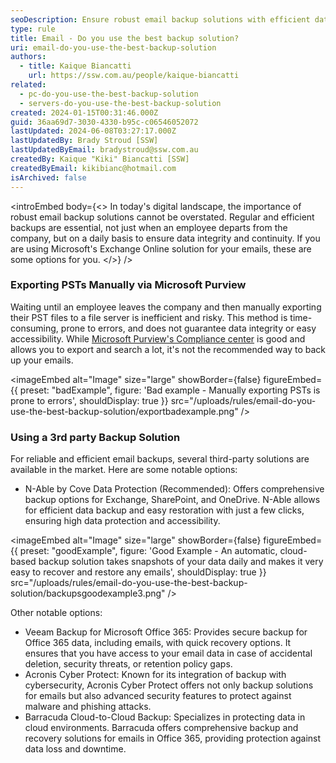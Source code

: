```yaml
---
seoDescription: Ensure robust email backup solutions with efficient data integrity and continuity using Microsoft Exchange Online or reliable third-party options.
type: rule
title: Email - Do you use the best backup solution?
uri: email-do-you-use-the-best-backup-solution
authors:
  - title: Kaique Biancatti
    url: https://ssw.com.au/people/kaique-biancatti
related:
  - pc-do-you-use-the-best-backup-solution
  - servers-do-you-use-the-best-backup-solution
created: 2024-01-15T00:31:46.000Z
guid: 36aa69d7-3030-4330-b95c-c06546052072
lastUpdated: 2024-06-08T03:27:17.000Z
lastUpdatedBy: Brady Stroud [SSW]
lastUpdatedByEmail: bradystroud@ssw.com.au
createdBy: Kaique "Kiki" Biancatti [SSW]
createdByEmail: kikibianc@hotmail.com
isArchived: false
---
```


<introEmbed
  body={<>
In today's digital landscape, the importance of robust email backup solutions cannot be overstated. Regular and efficient backups are essential, not just when an employee departs from the company, but on a daily basis to ensure data integrity and continuity. If you are using Microsoft's Exchange Online solution for your emails, these are some options for you.
  </>}
/>
### Exporting PSTs Manually via Microsoft Purview

Waiting until an employee leaves the company and then manually exporting their PST files to a file server is inefficient and risky. This method is time-consuming, prone to errors, and does not guarantee data integrity or easy accessibility.
While [Microsoft Purview's Compliance center](https://compliance.microsoft.com/contentsearchv2) is good and allows you to export and search a lot, it's not the recommended way to back up your emails.

<imageEmbed
  alt="Image"
  size="large"
  showBorder={false}
  figureEmbed={{
    preset: "badExample",
    figure: 'Bad example - Manually exporting PSTs is prone to errors',
    shouldDisplay: true
  }}
  src="/uploads/rules/email-do-you-use-the-best-backup-solution/exportbadexample.png"
/>

### Using a 3rd party Backup Solution

For reliable and efficient email backups, several third-party solutions are available in the market. Here are some notable options:

- N-Able by Cove Data Protection (Recommended): Offers comprehensive backup options for Exchange, SharePoint, and OneDrive. N-Able allows for efficient data backup and easy restoration with just a few clicks, ensuring high data protection and accessibility.

<imageEmbed
  alt="Image"
  size="large"
  showBorder={false}
  figureEmbed={{
    preset: "goodExample",
    figure: 'Good Example - An automatic, cloud-based backup solution takes snapshots of your data daily and makes it very easy to recover and restore any emails',
    shouldDisplay: true
  }}
  src="/uploads/rules/email-do-you-use-the-best-backup-solution/backupsgoodexample3.png"
/>

Other notable options:

- Veeam Backup for Microsoft Office 365: Provides secure backup for Office 365 data, including emails, with quick recovery options. It ensures that you have access to your email data in case of accidental deletion, security threats, or retention policy gaps.
- Acronis Cyber Protect: Known for its integration of backup with cybersecurity, Acronis Cyber Protect offers not only backup solutions for emails but also advanced security features to protect against malware and phishing attacks.
- Barracuda Cloud-to-Cloud Backup: Specializes in protecting data in cloud environments. Barracuda offers comprehensive backup and recovery solutions for emails in Office 365, providing protection against data loss and downtime.
